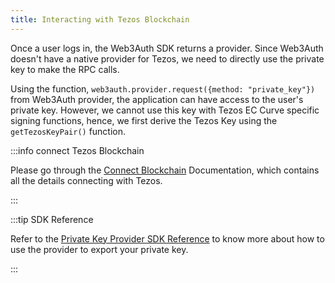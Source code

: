 ```yaml
---
title: Interacting with Tezos Blockchain
---
```


Once a user logs in, the Web3Auth SDK returns a provider. Since Web3Auth doesn't have a native provider for Tezos, we need to directly use the private
key to make the RPC calls.

Using the function, `web3auth.provider.request({method: "private_key"})` from Web3Auth provider, the application can have access to the user's private
key. However, we cannot use this key with Tezos EC Curve specific signing functions, hence, we first derive the Tezos Key using the
`getTezosKeyPair()` function.

:::info connect Tezos Blockchain

Please go through the [Connect Blockchain](/connect-blockchain/tezos) Documentation, which contains all the details connecting with Tezos.

:::

:::tip SDK Reference

Refer to the [Private Key Provider SDK Reference](https://docs.web3auth.io/sdk/web/providers/other) to know more about how to use the provider to
export your private key.

:::
